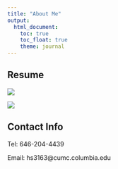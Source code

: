```yaml
---
title: "About Me"
output: 
  html_document:
    toc: true
    toc_float: true
    theme: journal
---
```

## Resume


![](./image/Resume1.jpg)


![](./image/Resume2.jpg)

## Contact Info
Tel: 646-204-4439

Email: hs3163@cumc.columbia.edu